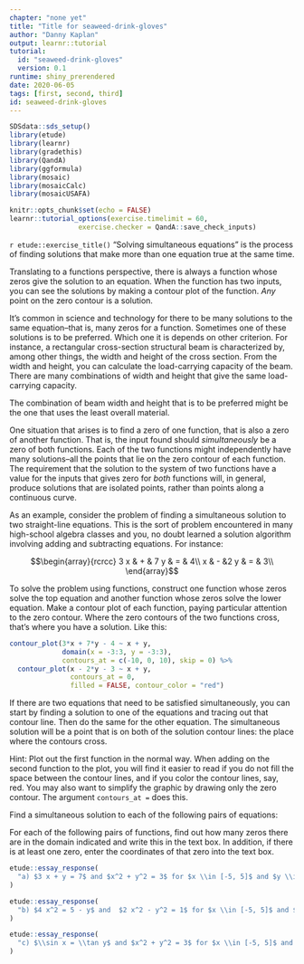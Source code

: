 ```yaml
---
chapter: "none yet"
title: "Title for seaweed-drink-gloves"
author: "Danny Kaplan"
output: learnr::tutorial
tutorial:
  id: "seaweed-drink-gloves"
  version: 0.1
runtime: shiny_prerendered
date: 2020-06-05 
tags: [first, second, third]
id: seaweed-drink-gloves
---
```


```r
SDSdata::sds_setup()
library(etude)
library(learnr)
library(gradethis)
library(QandA)
library(ggformula)
library(mosaic)
library(mosaicCalc)
library(mosaicUSAFA)

knitr::opts_chunk$set(echo = FALSE)
learnr::tutorial_options(exercise.timelimit = 60, 
                 exercise.checker = QandA::save_check_inputs)
```


`r etude::exercise_title()` "Solving simultaneous equations" is the process of finding solutions that make more than one equation true at the same time. 

Translating to a functions perspective, there is always a function whose zeros give the solution to an equation. When the function has two inputs, you can see the solutions by making a contour plot of the function. *Any* point on the zero contour is a solution.

It's common in science and technology for there to be many solutions to the same equation--that is, many zeros for a function. Sometimes one of these solutions is to be preferred. Which one it is depends on other criterion. For instance, a rectangular cross-section structural beam is characterized by, among other things, the width and height of the cross section. From the width and height, you can calculate the load-carrying capacity of the beam. There are many combinations of width and height that give the same load-carrying capacity.

The combination of beam width and height that is to be preferred might be the one that uses the least overall material. 

One situation that arises is to find a zero of one function, that is also a zero of another function. That is, the input found should *simultaneously* be a zero of both functions. Each of the two functions might independently have many solutions--all the points that lie on the zero contour of each function. The requirement that the solution to the system of two functions have a value for the inputs that gives zero for *both* functions will, in general, produce solutions that are isolated points, rather than points along a continuous curve. 

As an example, consider the problem of finding a simultaneous solution to two straight-line equations. This is the sort of problem encountered in many high-school algebra classes and you, no doubt learned a solution algorithm involving adding and subtracting equations. For instance:

$$\begin{array}{rcrcc}
 3  x & + & 7 y & = & 4\\
    x & - &2   y & = & 3\\
\end{array}$$

To solve the problem using functions, construct one function whose zeros solve the top equation and another function whose zeros solve the lower equation. Make a contour plot of each function, paying particular attention to the zero contour. Where the zero contours of the two functions cross, that's where you have a solution.  Like this:


```r
contour_plot(3*x + 7*y - 4 ~ x + y, 
             domain(x = -3:3, y = -3:3), 
             contours_at = c(-10, 0, 10), skip = 0) %>%
  contour_plot(x - 2*y - 3 ~ x + y, 
               contours_at = 0, 
               filled = FALSE, contour_color = "red")
```
If there are two equations that need to be satisfied simultaneously, you can start by finding a solution to one of the equations and tracing out that contour line. Then do the same for the other equation. The simultaneous solution will be a point that is on both of the solution contour lines: the place where the contours cross.

Hint: Plot out the first function in the normal way. When adding on the second function to the plot, you will find it easier to read if you do not fill the space between the contour lines, and if you color the contour lines, say, red. You may also want to simplify the graphic by drawing only the zero contour. The argument `contours_at = ` does this.


Find a simultaneous solution to each of the following pairs of equations:

For each of the following pairs of functions, find out how many zeros there are in the domain indicated and write this in the text box. In addition, if there is at least one zero, enter the coordinates of that zero into the text box.

```r
etude::essay_response(
  "a) $3 x + y = 7$ and $x^2 + y^2 = 3$ for $x \\in [-5, 5]$ and $y \\in [-5, 5]$."
)
```



```r
etude::essay_response(
  "b) $4 x^2 = 5 - y$ and  $2 x^2 - y^2 = 1$ for $x \\in [-5, 5]$ and $y \\in [-5, 5]$."
)
```

```r
etude::essay_response(
  "c) $\\sin x = \\tan y$ and $x^2 + y^2 = 3$ for $x \\in [-5, 5]$ and $y \\in [-1, 1]$."
)
```

